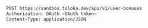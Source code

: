 ```bash
POST https://sandbox.toloka.dev/api/v1/user-bonuses
Authorization: OAuth <OAuth token>
Content-Type: application/JSON
```